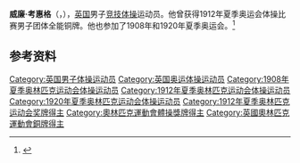 {{NoteTA|G1=Sports}}
'''威廉·考惠格'''（{{lang-en|William Cowhig}}，{{bd|1887年|4月5日|1964年|8月16日}}），[[英国|英国]]男子[[竞技体操|竞技体操]]运动员。他曾获得1912年夏季奥运会体操比赛男子团体全能铜牌。他也参加了1908年和1920年夏季奥运会。<ref>{{Cite web|title=William COWHIG|url=https://www.olympic.org/william-cowhig|accessdate=2021-03-24|work=International Olympic Committee|archive-date=2017-11-16|archive-url=https://web.archive.org/web/20171116191957/https://www.olympic.org/William-Cowhig|dead-url=no}}</ref>

== 参考资料 ==
{{reflist}}

{{Authority control}}
{{DEFAULTSORT:Cowhig, William}}
[[Category:英国男子体操运动员|Category:英国男子体操运动员]]
[[Category:英国奥运体操运动员|Category:英国奥运体操运动员]]
[[Category:1908年夏季奥林匹克运动会体操运动员|Category:1908年夏季奥林匹克运动会体操运动员]]
[[Category:1912年夏季奥林匹克运动会体操运动员|Category:1912年夏季奥林匹克运动会体操运动员]]
[[Category:1920年夏季奥林匹克运动会体操运动员|Category:1920年夏季奥林匹克运动会体操运动员]]
[[Category:1912年夏季奥林匹克运动会奖牌得主|Category:1912年夏季奥林匹克运动会奖牌得主]]
[[Category:奧林匹克運動會體操獎牌得主|Category:奧林匹克運動會體操獎牌得主]]
[[Category:英國奧林匹克運動會銅牌得主|Category:英國奧林匹克運動會銅牌得主]]